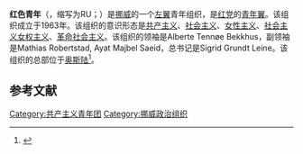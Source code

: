 '''红色青年'''（{{lang-nb|Rød Ungdom}}，缩写为RU；{{lang-nn|Raud Ungdom}}）是[[挪威|挪威]]的一个[[左翼|左翼]]青年组织，是[[红党_(挪威)|红党]]的[[青年翼|青年翼]]。该组织成立于1963年。该组织的意识形态是[[共产主义|共产主义]]、[[社会主义|社会主义]]、[[女性主義|女性主义]]、[[社会主义女权主义|社会主义女权主义]]、[[革命社会主义|革命社会主义]]。该组织的领袖是Alberte Tennøe Bekkhus，副领袖是Mathias Robertstad, Ayat Majbel Saeid，总书记是Sigrid Grundt Leine。该组织的总部位于[[奥斯陆|奥斯陆]]<ref name="SNL">{{Cite web|url=http://snl.no/R%C3%B8d_Ungdom|title=Rød Ungdom|work=Store norske leksikon|date=7 December 2014|access-date=2020-11-27|archive-date=2020-12-05|archive-url=https://web.archive.org/web/20201205151322/https://snl.no/R%C3%B8d_Ungdom|dead-url=no}}</ref>。

== 参考文献 ==
{{reflist}}

[[Category:共产主义青年团|Category:共产主义青年团]]
[[Category:挪威政治组织|Category:挪威政治组织]]